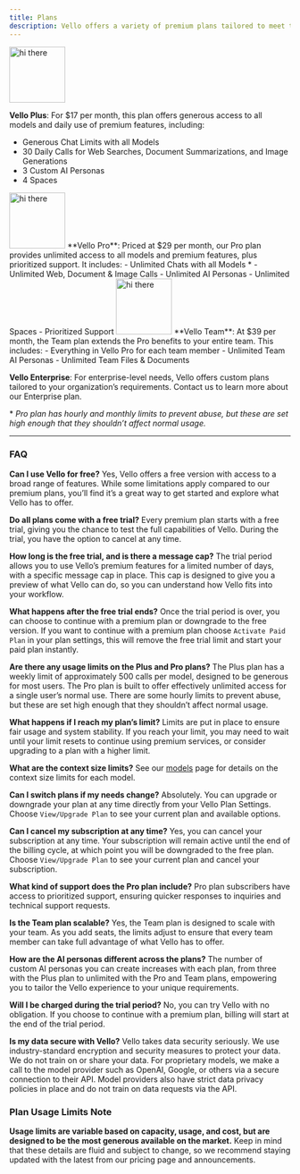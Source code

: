 ```yaml
---
title: Plans
description: Vello offers a variety of premium plans tailored to meet the needs of individuals and teams
---
```



<img src="/images/plus.png" alt="hi there" width="100"/>

**Vello Plus**: For $17 per month, this plan offers generous access to all models and daily use of premium features, including:
- Generous Chat Limits with all Models
- 30 Daily Calls for Web Searches, Document Summarizations, and Image Generations
- 3 Custom AI Personas
- 4 Spaces

<img src="/images/pro.png" alt="hi there" width="100"/>
**Vello Pro**: Priced at $29 per month, our Pro plan provides unlimited access to all models and premium features, plus prioritized support. It includes:
- Unlimited Chats with all Models *
- Unlimited Web, Document & Image Calls
- Unlimited AI Personas
- Unlimited Spaces
- Prioritized Support

<img src="/images/team.png" alt="hi there" width="100"/>
**Vello Team**: At $39 per month, the Team plan extends the Pro benefits to your entire team. This includes:
- Everything in Vello Pro for each team member
- Unlimited Team AI Personas
- Unlimited Team Files & Documents

**Vello Enterprise**: For enterprise-level needs, Vello offers custom plans tailored to your organization’s requirements. Contact us to learn more about our Enterprise plan.

\* *Pro plan has hourly and monthly limits to prevent abuse, but these are set high enough that they shouldn’t affect normal usage.*

----
### FAQ

**Can I use Vello for free?** Yes, Vello offers a free version with access to a broad range of features. While some limitations apply compared to our premium plans, you’ll find it’s a great way to get started and explore what Vello has to offer.

**Do all plans come with a free trial?** Every premium plan starts with a free trial, giving you the chance to test the full capabilities of Vello. During the trial, you have the option to cancel at any time.

**How long is the free trial, and is there a message cap?** The trial period allows you to use Vello’s premium features for a limited number of days, with a specific message cap in place. This cap is designed to give you a preview of what Vello can do, so you can understand how Vello fits into your workflow.

**What happens after the free trial ends?** Once the trial period is over, you can choose to continue with a premium plan or downgrade to the free version. If you want to continue with a premium plan choose `Activate Paid Plan` in your plan settings, this will remove the free trial limit and start your paid plan instantly.

**Are there any usage limits on the Plus and Pro plans?**
The Plus plan has a weekly limit of approximately 500 calls per model, designed to be generous for most users. The Pro plan is built to offer effectively unlimited access for a single user’s normal use. There are some hourly limits to prevent abuse, but these are set high enough that they shouldn’t affect normal usage.

**What happens if I reach my plan’s limit?**
Limits are put in place to ensure fair usage and system stability. If you reach your limit, you may need to wait until your limit resets to continue using premium services, or consider upgrading to a plan with a higher limit. 

**What are the context size limits?**
See our [models](/models#context-size) page for details on the context size limits for each model.

**Can I switch plans if my needs change?**
Absolutely. You can upgrade or downgrade your plan at any time directly from your Vello Plan Settings. Choose `View/Upgrade Plan` to see your current plan and available options.

**Can I cancel my subscription at any time?**
Yes, you can cancel your subscription at any time. Your subscription will remain active until the end of the billing cycle, at which point you will be downgraded to the free plan. Choose `View/Upgrade Plan` to see your current plan and cancel your subscription.

**What kind of support does the Pro plan include?**
Pro plan subscribers have access to prioritized support, ensuring quicker responses to inquiries and technical support requests.

**Is the Team plan scalable?**
Yes, the Team plan is designed to scale with your team. As you add seats, the limits adjust to ensure that every team member can take full advantage of what Vello has to offer.

**How are the AI personas different across the plans?**
The number of custom AI personas you can create increases with each plan, from three with the Plus plan to unlimited with the Pro and Team plans, empowering you to tailor the Vello experience to your unique requirements.

**Will I be charged during the trial period?**
No, you can try Vello with no obligation. If you choose to continue with a premium plan, billing will start at the end of the trial period.

**Is my data secure with Vello?**
Vello takes data security seriously. We use industry-standard encryption and security measures to protect your data. We do not train on or share your data. For proprietary models, we make a call to the model provider such as OpenAI, Google, or others via a secure connection to their API.  Model providers also have strict data privacy policies in place and do not train on data requests via the API.

### Plan Usage Limits Note
**Usage limits are variable based on capacity, usage, and cost, but are designed to be the most generous available on the market.** Keep in mind that these details are fluid and subject to change, so we recommend staying updated with the latest from our pricing page and announcements.
